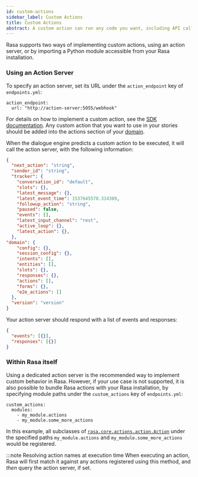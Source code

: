 ```yaml
---
id: custom-actions
sidebar_label: Custom Actions
title: Custom Actions
abstract: A custom action can run any code you want, including API calls, database queries etc. They can turn on the lights, add an event to a calendar, check a user's bank balance, or anything else you can imagine.
---
```


Rasa supports two ways of implementing custom actions, using an action server, or by
importing a Python module accessible from your Rasa installation.


### Using an Action Server

To specify an action server, set its URL under the `action_endpoint` key of `endpoints.yml`:

```yaml-rasa
action_endpoint:
  url: "http://action-server:5055/webhook"
```

For details on how to implement a custom action, see the [SDK documentation](https://rasa.com/docs/action-server/running-action-server).
Any custom action that you want to use in your stories should be added into the
actions section of your [domain](./domain.mdx).


When the dialogue engine predicts a custom action to be executed, it will call
the action server, with the following information:

```json
{
  "next_action": "string",
  "sender_id": "string",
  "tracker": {
    "conversation_id": "default",
    "slots": {},
    "latest_message": {},
    "latest_event_time": 1537645578.314389,
    "followup_action": "string",
    "paused": false,
    "events": [],
    "latest_input_channel": "rest",
    "active_loop": {},
    "latest_action": {},
  },
"domain": {
    "config": {},
    "session_config": {},
    "intents": [],
    "entities": [],
    "slots": {},
    "responses": {},
    "actions": [],
    "forms": {},
    "e2e_actions": []
  },
  "version": "version"
}
```

Your action server should respond with a list of events and responses:

```json
{
  "events": [{}],
  "responses": [{}]
}
```


### Within Rasa itself

Using a dedicated action server is the recommended way to implement custom behavior in Rasa.
However, if your use case is not supported, it is also possible to bundle Rasa actions with
your Rasa installation, by specifying module paths under the `custom_actions` key of `endpoints.yml`:

```yaml-rasa
custom_actions:
  modules:
    - my_module.actions
    - my_module.some_more_actions
```

In this example, all subclasses of [`rasa.core.actions.action.Action`](./reference/rasa/core/actions/action#action-objects)
under the specified paths `my_module.actions` and `my_module.some_more_actions` would be registered.

:::note Resolving action names at execution time
When executing an action, Rasa will first match it against any actions registered using this
method, and _then_ query the action server, if set.
